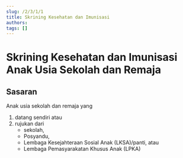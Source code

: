 ```yaml
---
slug: /2/3/1/1
title: Skrining Kesehatan dan Imunisasi
authors: 
tags: []
---
```


# Skrining Kesehatan dan Imunisasi Anak Usia Sekolah dan Remaja

## Sasaran
Anak usia sekolah dan remaja yang 
1. datang sendiri atau 
2. rujukan dari 
    - sekolah, 
    - Posyandu, 
    - Lembaga Kesejahteraan Sosial Anak (LKSA)/panti, atau 
    - Lembaga Pemasyarakatan Khusus Anak (LPKA)
    

<DocCardList />